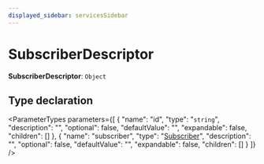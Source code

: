 ```yaml
---
displayed_sidebar: servicesSidebar
---
```



# SubscriberDescriptor

 **SubscriberDescriptor**: `Object`

## Type declaration

<ParameterTypes parameters={[
  {
    "name": "id",
    "type": "`string`",
    "description": "",
    "optional": false,
    "defaultValue": "",
    "expandable": false,
    "children": []
  },
  {
    "name": "subscriber",
    "type": "[Subscriber](Subscriber.mdx)",
    "description": "",
    "optional": false,
    "defaultValue": "",
    "expandable": false,
    "children": []
  }
]} />
